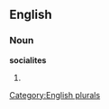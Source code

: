 
==English==

===Noun===
'''socialites'''

# {{plural of|[[socialite]]}}

[[Category:English plurals]]